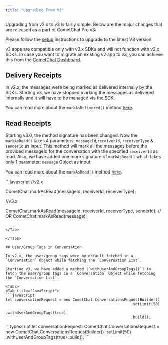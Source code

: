 ```yaml
---
title: "Upgrading From V2"
---
```




Upgrading from v2.x to v3 is fairly simple. Below are the major changes that are released as a part of CometChat Pro v3:

Please follow the [setup](/sdk/react-native/3.0/setup) instructions to upgrade to the latest V3 version.

<Note>

v3 apps are compatible only with v3.x SDKs and will not function with v2.x SDKs. In case you want to migrate an existing v2 app to v3, you can achieve this from the [CometChat Dashboard](https://app.cometchat.com/).

</Note>

## Delivery Receipts

In v2.x, the messages were being marked as delivered internally by the SDKs. Starting v3, we have stopped marking the messages as delivered internally and it will have to be managed via the SDK.

You can read more about the `markAsDelivered()` method [here](/sdk/react-native/3.0/messaging-receipts#mark-messages-as-delivered).

## Read Receipts

Starting v3.0, the method signature has been changed. Now the `markAsRead()` takes 4 parameters: `messageId`,`receiverId`, `receiverType` & `senderId` as input. This method will mark all the messages before the provided messageId for the conversation with the specified `receiverId` as read. Also, we have added one more signature of `markAsRead()` which takes only 1 parameter: `message` Object as input.

You can read more about the `markAsRead()` method [here](/sdk/react-native/3.0/messaging-receipts#mark-messages-as-read).

<Tabs>
<Tab title="Mark as Read">
```javascript
//v2.x

CometChat.markAsRead(messageId, receiverId, receiverType);

//v3.x

CometChat.markAsRead(messageId, receiverId, receiverType, senderId);
// OR
CometChat.markAsRead(message);
```

</Tab>

</Tabs>

## User/Group Tags in Conversation

In v2.x, the user/group tags were by default fetched in a `Conversation` Object while fetching the `Conversation List`.

Starting v3, we have added a method (`withUserAndGroupTags()`) to fetch the user/group tags in a `Conversation` Object while fetching the `Conversation List`.

<Tabs>
<Tab title="JavaScript">
```javascript
let conversationRequest = new CometChat.ConversationsRequestBuilder()
														.setLimit(50)
														.withUserAndGroupTags(true)
														.build();
```

</Tab>

<Tab title="TypeScript">
```typescript
let conversationRequest: CometChat.ConversationsRequest = new CometChat.ConversationsRequestBuilder()
    .setLimit(50)
    .withUserAndGroupTags(true)
    .build();
```

</Tab>

</Tabs>
